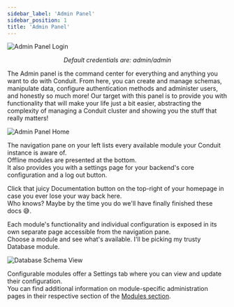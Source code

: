 ```yaml
---
sidebar_label: 'Admin Panel'
sidebar_position: 1
title: 'Admin Panel'
---
```


![Admin Panel Login](/v0.14/ui/login.png)

<p align="center"><em>Default credentials are: admin/admin</em></p>

The Admin panel is the command center for everything and anything you want to do with Conduit. From here,
you can create and manage schemas, manipulate data, configure authentication methods and administer users, and honestly
so much more! Our target with this panel is to provide you with functionality that will make your life just a bit easier,
abstracting the complexity of managing a Conduit cluster and showing you the stuff that really matters!

![Admin Panel Home](/v0.14/ui/home.png)

The navigation pane on your left lists every available module your Conduit instance is aware of.<br />
Offline modules are presented at the bottom.<br />
It also provides you with a settings page for your backend's core configuration and a log out button.

Click that juicy Documentation button on the top-right of your homepage in case you ever lose your way back here.<br />
Who knows? Maybe by the time you do we'll have finally finished these docs 😅.

Each module's functionality and individual configuration is exposed in its own separate page accessible from the navigation pane.<br />
Choose a module and see what's available. I'll be picking my trusty Database module.

![Database Schema View](/v0.14/modules/database/admin/schema_list_view.png)

Configurable modules offer a Settings tab where you can view and update their configuration.<br />
You can find additional information on module-specific administration pages in their respective section of the [Modules section](../modules/).
